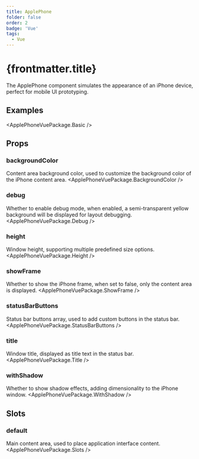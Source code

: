```yaml
---
title: ApplePhone
folder: false
order: 2
badge: 'Vue'
tags:
  - Vue
---
```



# {frontmatter.title}

The ApplePhone component simulates the appearance of an iPhone device, perfect for mobile UI prototyping.

## Examples

<ApplePhoneVuePackage.Basic />

## Props

### backgroundColor
Content area background color, used to customize the background color of the iPhone content area.
<ApplePhoneVuePackage.BackgroundColor />

### debug
Whether to enable debug mode, when enabled, a semi-transparent yellow background will be displayed for layout debugging.
<ApplePhoneVuePackage.Debug />

### height
Window height, supporting multiple predefined size options.
<ApplePhoneVuePackage.Height />

### showFrame
Whether to show the iPhone frame, when set to false, only the content area is displayed.
<ApplePhoneVuePackage.ShowFrame />

### statusBarButtons
Status bar buttons array, used to add custom buttons in the status bar.
<ApplePhoneVuePackage.StatusBarButtons />

### title
Window title, displayed as title text in the status bar.
<ApplePhoneVuePackage.Title />

### withShadow
Whether to show shadow effects, adding dimensionality to the iPhone window.
<ApplePhoneVuePackage.WithShadow />

## Slots

### default
Main content area, used to place application interface content.
<ApplePhoneVuePackage.Slots /> 

